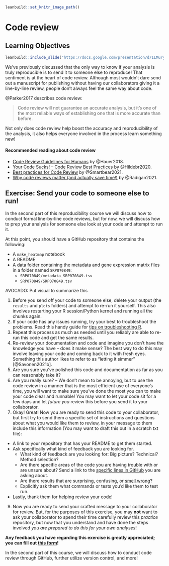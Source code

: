
```r
leanbuild::set_knitr_image_path()
```

# Code review

## Learning Objectives

```r
leanbuild::include_slide("https://docs.google.com/presentation/d/1LMurysUhCjZb7DVF6KS9QmJ5NBjwWVjRn40MS9f2noE/edit#slide=id.gf8379bb805_0_6")
```

We've previously discussed that the only way to know if your analysis is truly reproducible is to send it to someone else to reproduce! That sentiment is at the heart of code review. Although most wouldn't dare send out a manuscript for publishing without having our collaborators giving it a line-by-line review, people don't always feel the same way about code.

@Parker2017 describes code review:

> Code review will not guarantee an accurate analysis, but it’s one of the most reliable ways of establishing one that is more accurate than before.

Not only does code review help boost the accuracy and reproducibility of the analysis, it also helps everyone involved in the process learn something new!

#### Recommended reading about code review

- [Code Review Guidelines for Humans](https://phauer.com/2018/code-review-guidelines/) by @Hauer2018.
- [Your Code Sucks! – Code Review Best Practices](https://quickbirdstudios.com/blog/code-review-best-practices-guidelines/) by @Hildebr2020.
- [Best practices for Code Review](https://smartbear.com/en/learn/code-review/best-practices-for-peer-code-review/) by @Smartbear2021.
- [Why code reviews matter (and actually save time!)](https://www.atlassian.com/agile/software-development/code-reviews) by @Radigan2021.

## Exercise: Send your code to someone else to run!

In the second part of this reproducibility course we will discuss how to conduct formal line-by-line code reviews, but for now, we will discuss how to prep your analysis for someone else look at your code and attempt to run it.  

At this point, you should have a GitHub repository that contains the following:  

- A `make_heatmap` notebook
- A README
- A data folder containing the metadata and gene expression matrix files in a folder named `SRP070849`:
   - `SRP070849/metadata_SRP070849.tsv`
   - `SRP070849/SRP070849.tsv`

AVOCADO: Put visual to summarize this

1) Before you send off your code to someone else, delete your output (the `results` and `plots` folders) and attempt to re-run it yourself. This also involves restarting your R session/Python kernel and running all the chunks again.  
2) If your code has any issues running, try your best to troubleshoot the problems. Read this handy guide for [tips on troubleshooting R](https://github.com/AlexsLemonade/training-modules/blob/master/intro-to-R-tidyverse/00b-debugging_resources.md).
3) Repeat this process as much as needed until you reliably are able to re-run this code and get the same results.
4) Re-review your documentation and code and imagine you don't have the knowledge you have -- does it make sense? The best way to do this may involve leaving your code and coming back to it with fresh eyes. Something this author likes to refer to as "letting it simmer" [@Savonen2021b].
5) Are you sure you've polished this code and documentation as far as you can reasonably take it?
6) Are you really sure? -- We don't mean to be annoying, but to use the code review in a manner that is the most efficient use of everyone's time, you will want to make sure you've done the most you can to make your code clear and runnable! You may want to let your code sit for a few days and let _future you_ review this before you send it to your collaborator.
8) Okay! Great! Now you are ready to send this code to your collaborator, but first try to send them a specific set of instructions and questions about what you would like them to review, in your message to them include this information (You may want to draft this out in a scratch txt file):

- A link to your repository that has your README to get them started.
- Ask specifically what kind of feedback you are looking for.
  - What kind of feedback are you looking for: Big picture? Technical? Method selection?
  - Are there specific areas of the code you are having trouble with or are unsure about? Send a link to the [specific lines in GitHub](https://stackoverflow.com/questions/23821235/how-to-link-to-specific-line-number-on-github) you are asking about.
  - Are there results that are surprising, confusing, or [smell wrong](https://github.com/jennybc/code-smells-and-feels#code-smells-and-feels)?
  - Explicitly ask them what commands or tests you'd like them to test run.
- Lastly, thank them for helping review your code!

9) Now you are ready to send your crafted message to your collaborator for review. But, for the purposes of this exercise, you may **not** want to ask your collaborator to spend their time carefully review this _practice_ repository, but now that you understand and have done the steps involved _you are prepared to do this for your own analyses_!


**Any feedback you have regarding this exercise is greatly appreciated; you can fill out [this form](https://forms.gle/ygSSwoGaEATA2S65A)!**


In the second part of this course, we will discuss how to conduct code review through GitHub, further utilize version control, and more!
